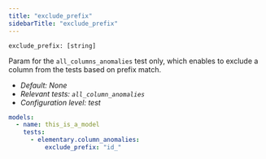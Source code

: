 ```yaml
---
title: "exclude_prefix"
sidebarTitle: "exclude_prefix"
---
```


`exclude_prefix: [string]`

Param for the `all_columns_anomalies` test only, which enables to exclude a column from the tests based on prefix match.

- _Default: None_
- _Relevant tests: `all_column_anomalies`_
- _Configuration level: test_

<RequestExample>

```yml test
models:
  - name: this_is_a_model
    tests:
      - elementary.column_anomalies:
          exclude_prefix: "id_"
```

</RequestExample>
